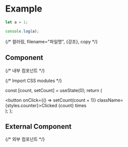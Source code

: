 # Example

```js filename="demo.js" {1, 3} copy
let a = 1;

console.log(a);
```
{/* 컬러링, filename="파일명", {강조}, copy */}

## Component
{/* 내부 컴포넌트 */}


{/* Import CSS modules */}

  const [count, setCount] = useState(0);
  return (
    <div>
      <button onClick={() => setCount(count + 1)} className={styles.counter}>Clicked {count} times</button>
    </div>
  );
};

<Counter />

## External Component
{/* 외부 컴포넌트 */}


<Counters />